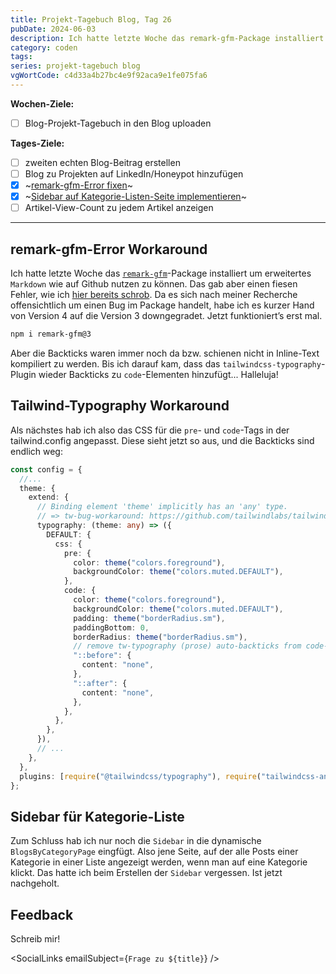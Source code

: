 ```yaml
---
title: Projekt-Tagebuch Blog, Tag 26
pubDate: 2024-06-03
description: Ich hatte letzte Woche das remark-gfm-Package installiert um erweitertes Markdown wie auf Github nutzen zu können. Das gab aber einen fiesen Fehler, wie ich >>hier bereits schrob. Da es sich nach meiner Recherche offensichtlich um einen Bug im Package handelt, habe ich es kurzer Hand von Version 4 auf die Version 3 downgegradet.
category: coden
tags:
series: projekt-tagebuch blog
vgWortCode: c4d33a4b27bc4e9f92aca9e1fe075fa6
---
```


<DateFormatter date={pubDate} weekday />

**Wochen-Ziele:**

- [ ] Blog-Projekt-Tagebuch in den Blog uploaden

**Tages-Ziele:**

- [ ] zweiten echten Blog-Beitrag erstellen
- [ ] Blog zu Projekten auf LinkedIn/Honeypot hinzufügen
- [x] ~[remark-gfm-Error fixen](#remark-gfm-error-workaround)~
- [x] ~[Sidebar auf Kategorie-Listen-Seite implementieren](#sidebar-fuer-kategorie-liste)~
- [ ] Artikel-View-Count zu jedem Artikel anzeigen

---

## remark-gfm-Error Workaround

Ich hatte letzte Woche das [`remark-gfm`](https://github.com/remarkjs/remark-gfm)-Package installiert um erweitertes `Markdown` wie auf Github nutzen zu können. Das gab aber einen fiesen Fehler, wie ich [hier bereits schrob](/blog/projekt-tagebuch-blog-tag-25#remark-gfm). Da es sich nach meiner Recherche offensichtlich um einen Bug im Package handelt, habe ich es kurzer Hand von Version 4 auf die Version 3 downgegradet. Jetzt funktioniert’s erst mal.

```bash
npm i remark-gfm@3
```

Aber die Backticks waren immer noch da bzw. schienen nicht in Inline-Text kompiliert zu werden. Bis ich darauf kam, dass das `tailwindcss-typography`-Plugin wieder Backticks zu `code`-Elementen hinzufügt... Halleluja!

## Tailwind-Typography Workaround

Als nächstes hab ich also das CSS für die `pre`- und `code`-Tags in der tailwind.config angepasst. Diese sieht jetzt so aus, und die Backticks sind endlich weg:

```ts
const config = {
  //...
  theme: {
    extend: {
      // Binding element 'theme' implicitly has an 'any' type.
      // => tw-bug-workaround: https://github.com/tailwindlabs/tailwindcss-typography/issues/335
      typography: (theme: any) => ({
        DEFAULT: {
          css: {
            pre: {
              color: theme("colors.foreground"),
              backgroundColor: theme("colors.muted.DEFAULT"),
            },
            code: {
              color: theme("colors.foreground"),
              backgroundColor: theme("colors.muted.DEFAULT"),
              padding: theme("borderRadius.sm"),
              paddingBottom: 0,
              borderRadius: theme("borderRadius.sm"),
              // remove tw-typography (prose) auto-backticks from code-elements
              "::before": {
                content: "none",
              },
              "::after": {
                content: "none",
              },
            },
          },
        },
      }),
      // ...
    },
  },
  plugins: [require("@tailwindcss/typography"), require("tailwindcss-animate")],
};
```

## Sidebar für Kategorie-Liste

Zum Schluss hab ich nur noch die `Sidebar` in die dynamische `BlogsByCategoryPage` eingfügt. Also jene Seite, auf der alle Posts einer Kategorie in einer Liste angezeigt werden, wenn man auf eine Kategorie klickt. Das hatte ich beim Erstellen der `Sidebar` vergessen. Ist jetzt nachgeholt.

## Feedback

<Accordion>
Schreib mir!

<SocialLinks emailSubject={`Frage zu ${title}`} />

</Accordion>

